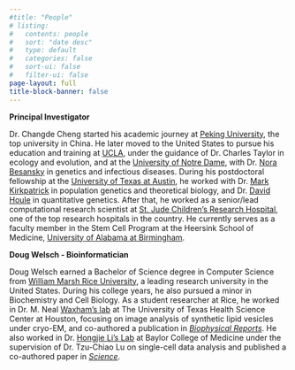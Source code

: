 ```yaml
---
#title: "People"
# listing:
#   contents: people
#   sort: "date desc"
#   type: default
#   categories: false
#   sort-ui: false
#   filter-ui: false
page-layout: full
title-block-banner: false
---
```


**Principal Investigator**

Dr. Changde Cheng started his academic journey at [Peking University](https://en.wikipedia.org/wiki/Peking_University), the top university in China.  He later moved to the United States to pursue his education and training at  [UCLA](https://en.wikipedia.org/wiki/University_of_California,_Los_Angeles), under the guidance of Dr. Charles Taylor in ecology and evolution, and at the [University of Notre Dame](https://en.wikipedia.org/wiki/University_of_Notre_Dame), with Dr. [Nora Besansky](https://en.wikipedia.org/wiki/Nora_J._Besansky) in genetics and infectious diseases. During his postdoctoral fellowship at the [University of Texas at Austin](https://en.wikipedia.org/wiki/University_of_Texas_at_Austin), he worked with Dr. [Mark Kirkpatrick](https://en.wikipedia.org/wiki/Mark_Kirkpatrick) in population genetics and theoretical biology, and Dr. [David Houle](https://www.bio.fsu.edu/faculty.php?faculty-id=houle) in quantitative genetics. After that, he worked as a senior/lead computational research scientist at [St. Jude Children's Research Hospital](https://en.wikipedia.org/wiki/St._Jude_Children%27s_Research_Hospital), one of the top research hospitals in the country. He currently serves as a faculty member in the Stem Cell Program at the Heersink School of Medicine, [University of Alabama at Birmingham](https://en.wikipedia.org/wiki/University_of_Alabama_at_Birmingham_School_of_Medicine).

**Doug Welsch - Bioinformatician**

Doug Welsch earned a Bachelor of Science degree in Computer Science from [William Marsh Rice University](https://en.wikipedia.org/wiki/Rice_University), a leading research university in the United States. During his college years, he also pursued a minor in Biochemistry and Cell Biology. As a student researcher at Rice, he worked in Dr. M. Neal [Waxham's lab](https://sites.google.com/uth.edu/waxham-lab/home) at The University of Texas Health Science Center at Houston, focusing on image analysis of synthetic lipid vesicles under cryo-EM, and co-authored a publication in [*Biophysical Reports*]{.underline}. He also worked in Dr. [Hongjie Li's Lab](https://www.bcm.edu/people-search/hongjie-li-66406) at Baylor College of Medicine under the supervision of Dr. Tzu-Chiao Lu on single-cell data analysis and published a co-authored paper in [*Science*]{.underline}.


<!-- Dr. Changde Cheng completed his undergraduate degree in Genetics and Cell Biology from [Peking University](https://en.wikipedia.org/wiki/Peking_University), followed by an M.A. in Ecology and Evolutionary Biology from [UCLA](https://en.wikipedia.org/wiki/University_of_California,_Los_Angeles). He then pursued his Ph.D. from the Department of Biological Sciences at the [University of Notre Dame](https://en.wikipedia.org/wiki/University_of_Notre_Dame). Afterward, he joined the Center for Computational Biology and Bioinformatics at the [University of Texas at Austin](https://en.wikipedia.org/wiki/University_of_Texas_at_Austin) as a postdoctoral fellow. He later worked as a lead/senior computational research scientist in the Department of Computational Biology at [St. Jude Children's Research Hospital](https://en.wikipedia.org/wiki/St._Jude_Children%27s_Research_Hospital) before joining the faculty of the Division of Hematology/Oncology at [Heersink School of Medicine, University of Alabama at Birmingham](https://en.wikipedia.org/wiki/University_of_Alabama_at_Birmingham_School_of_Medicine) in 2023. -->


